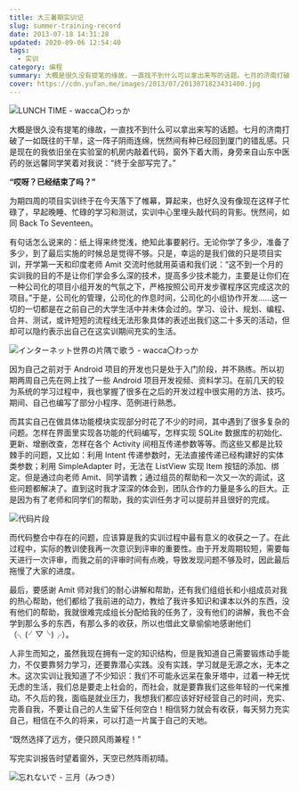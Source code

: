 ```yaml
---
title: 大三暑期实训记
slug: summer-training-record
date: 2013-07-18 14:31:28
updated: 2020-09-06 12:54:40
tags:
  - 实训
category: 编程
summary: 大概是很久没有提笔的缘故，一直找不到什么可以拿出来写的话题。七月的济南打破了一如既往的干旱，这一阵子阴雨连绵，恍然间有种已经回到厦门的错乱感。
cover: https://cdn.yufan.me/images/2013/07/2013071823431400.jpg
---
```


![LUNCH TIME - wacca〇わっか](https://cdn.yufan.me/images/2013/07/2013071823450900.jpg)

<MusicPlayer netease={571336152} />

大概是很久没有提笔的缘故，一直找不到什么可以拿出来写的话题。七月的济南打破了一如既往的干旱，这一阵子阴雨连绵，恍然间有种已经回到厦门的错乱感。只是现在的我依旧坐在实验室的机房内敲着代码，窗外下着大雨，身旁来自山东中医药的张远馨同学笑着对我说：“终于全部写完了。”

**“哎呀？已经结束了吗？”**

为期四周的项目实训终于在今天落下了帷幕，算起来，也好久没有像现在这样子忙碌了，早起晚睡、忙碌的学习和测试，实训中心里埋头敲代码的背影。恍然间，如同 Back To Seventeen。

有句话怎么说来的：纸上得来终觉浅，绝知此事要躬行。无论你学了多少，准备了多少，到了最后实施的时候总是觉得不够。只是，幸运的是我们做的只是项目实训，开学第一天和印度老师 Amit 交流时他就用英语和我们说：“这不到一个月的实训我的目的不是让你们学会多么深的技术，提高多少技术能力，主要是让你们在一种公司化的项目小组开发的气氛之下，严格按照公司开发步骤程序区完成这次的项目。”于是，公司化的管理，公司化的作息时间，公司化的小组协作开发……这一切的一切都是在之前自己的大学生活中并未体会过的。学习、设计、规划、编程、合并、测试，或许短短的流程线无法形象具体的表述出我们这二十多天的活动，但却可以隐约表示出自己在这实训期间充实的生活。

![インターネット世界の片隅で歌う - wacca〇わっか](https://cdn.yufan.me/images/2013/07/2013071823470800.jpg)

因为自己之前对于 Android 项目的开发也只是处于入门阶段，并不熟练。所以初期两周自己先在网上找了一些 Android 项目开发视频、资料学习。在前几天的较为系统的学习过程中，我也掌握了很多在之后的开发过程中很实用的方法、技巧。期间、自己也编写了部分小程序、范例进行熟悉。

而其实自己在做具体功能模块实现部分时花了不少的时间，其中遇到了很多复杂的问题。怎样在界面里实现各功能的代码编写，怎样实现 SQLite 数据库的初始化、更新、增删改查，怎样在各个 Activity 间相互传递参数等等。而这些又都是比较棘手的问题，又比如：利用 Intent 传递参数时，无法直接传递已经构建好的实体类参数；利用 SimpleAdapter 时，无法在 ListView 实现 Item 按钮的添加、绑定。但是通过向老师 Amit、同学请教；通过组员的帮助和一次又一次的调试，这些问题都解决了。直到这时我才深深的体会到，团队合作的力量是多么的巨大。正是因为有了老师和同学们的帮助，我的实训任务才可以提前并且很好的完成。

![代码片段](https://cdn.yufan.me/images/2013/07/2013071822320501.jpg)

而代码整合中存在的问题，应该算是我的实训过程中最有意义的收获之一了。在此过程中，实际的教训使我再一次意识到评审的重要性。由于开发周期较短，需要每天进行一次评审，而我之前的评审时间有点晚，导致发现问题不够及时，因此最后拖慢了大家的进度。

最后，要感谢 Amit 师对我们的耐心讲解和帮助，还有我们组组长和小组成员对我的热心帮助，他们都给了我前进的动力，教给了我许多知识和课本以外的东西，没有他们的帮助，我就很难完成组长分配给我的任务了，没有他们的讲解，我也不会学到那么多的东西，有那么多的收获，所以也借此文章偷偷地感谢他们（╮(╯▽╰)╭）。

人非生而知之，虽然我现在拥有一定的知识结构，但是我知道自己需要锻炼动手能力，不仅要靠努力学习，还要靠潜心实践。没有实践，学习就是无源之水，无本之木。这次实训让我知道了不少知识：我们不可能永远呆在象牙塔中，过着一种无忧无虑的生活，我们总是要走上社会的，而社会，就是要靠我们这些年轻的一代来推动。不久后的我，面临是就业压力，我想我们都应该好好经营自己的时间，充实、完善自我，不要让自己的人生留下任何空白！相信努力就会有收获，每天努力充实自己，相信在不久的将来，可以打造一片属于自己的天地。

“既然选择了远方，便只顾风雨兼程！”

写完实训报告时望着窗外，天空已然阵雨初晴。

![忘れないで - 三月（みつき）](https://cdn.yufan.me/images/2013/07/2013071823490400.jpg)
